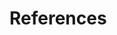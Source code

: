 <!-- If you want to references to appear somewhere before the end, add: -->
<!-- <div id="refs"></div> -->
<!-- where you want it to appear -->

<!-- You shouldn't need to edit this file -->

<div id="refs"></div>

# References

<!-- The following sets the appropriate indentation for the references -->
\noindent
\vspace{-2em}
\setlength{\parindent}{-0.2in}
\setlength{\leftskip}{0.2in}
\setlength{\parskip}{8pt}

\clearpage
